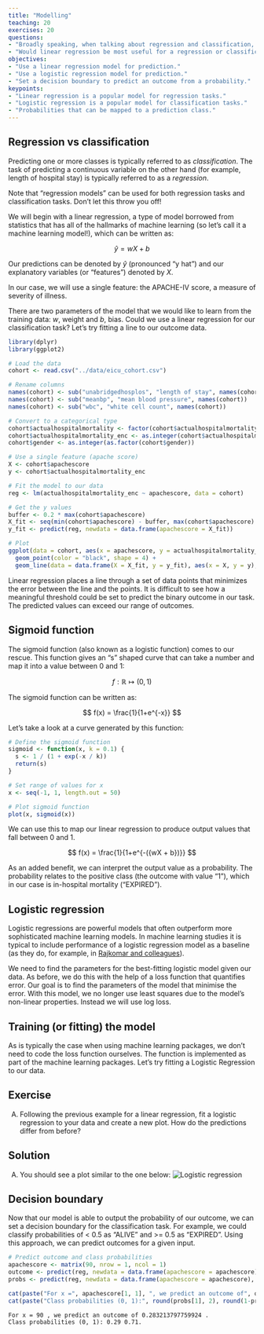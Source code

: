 ```yaml
---
title: "Modelling"
teaching: 20
exercises: 20
questions:
- "Broadly speaking, when talking about regression and classification, how does the prediction target differ?"
- "Would linear regression be most useful for a regression or classification task? How about logistic regression?"
objectives:
- "Use a linear regression model for prediction."
- "Use a logistic regression model for prediction."
- "Set a decision boundary to predict an outcome from a probability."
keypoints:
- "Linear regression is a popular model for regression tasks."
- "Logistic regression is a popular model for classification tasks."
- "Probabilities that can be mapped to a prediction class."
---
```


## Regression vs classification

Predicting one or more classes is typically referred to as *classification*. The task of predicting a continuous variable on the other hand (for example, length of hospital stay) is typically referred to as a *regression*. 

Note that "regression models" can be used for both regression tasks and classification tasks. Don't let this throw you off!

We will begin with a linear regression, a type of model borrowed from statistics that has all of the hallmarks of machine learning (so let's call it a machine learning model!), which can be written as:

$$
\hat{y} = wX + b
$$

Our predictions can be denoted by $\hat{y}$ (pronounced "y hat") and our explanatory variables (or "features") denoted by $X$.

In our case, we will use a single feature: the APACHE-IV score, a measure of severity of illness.

There are two parameters of the model that we would like to learn from the training data: $w$, weight and $b$, bias. Could we use a linear regression for our classification task? Let's try fitting a line to our outcome data.

```r
library(dplyr)
library(ggplot2)

# Load the data
cohort <- read.csv("../data/eicu_cohort.csv")

# Rename columns
names(cohort) <- sub("unabridgedhosplos", "length of stay", names(cohort))
names(cohort) <- sub("meanbp", "mean blood pressure", names(cohort))
names(cohort) <- sub("wbc", "white cell count", names(cohort))

# Convert to a categorical type
cohort$actualhospitalmortality <- factor(cohort$actualhospitalmortality, levels = c("ALIVE", "EXPIRED"))
cohort$actualhospitalmortality_enc <- as.integer(cohort$actualhospitalmortality) - 1
cohort$gender <- as.integer(as.factor(cohort$gender))

# Use a single feature (apache score)
X <- cohort$apachescore
y <- cohort$actualhospitalmortality_enc

# Fit the model to our data
reg <- lm(actualhospitalmortality_enc ~ apachescore, data = cohort)

# Get the y values
buffer <- 0.2 * max(cohort$apachescore)
X_fit <- seq(min(cohort$apachescore) - buffer, max(cohort$apachescore) + buffer, length.out = 50)
y_fit <- predict(reg, newdata = data.frame(apachescore = X_fit))

# Plot
ggplot(data = cohort, aes(x = apachescore, y = actualhospitalmortality_enc)) +
  geom_point(color = "black", shape = 4) +
  geom_line(data = data.frame(X = X_fit, y = y_fit), aes(x = X, y = y), color = "red", size = 2)
```

Linear regression places a line through a set of data points that minimizes the error between the line and the points. It is difficult to see how a meaningful threshold could be set to predict the binary outcome in our task. The predicted values can exceed our range of outcomes.

## Sigmoid function

The sigmoid function (also known as a logistic function) comes to our rescue. This function gives an "s" shaped curve that can take a number and map it into a value between 0 and 1: 

$$
f : \mathbb{R} \mapsto (0,1)
$$ 

The sigmoid function can be written as:

$$
f(x) = \frac{1}{1+e^{-x}}
$$

Let's take a look at a curve generated by this function:

```r
# Define the sigmoid function
sigmoid <- function(x, k = 0.1) {
  s <- 1 / (1 + exp(-x / k))
  return(s)
}

# Set range of values for x
x <- seq(-1, 1, length.out = 50)

# Plot sigmoid function
plot(x, sigmoid(x))
```


We can use this to map our linear regression to produce output values that fall between 0 and 1.

$$
f(x) = \frac{1}{1+e^{-({wX + b})}}
$$

As an added benefit, we can interpret the output value as a probability. The probability relates to the positive class (the outcome with value "1"), which in our case is in-hospital mortality ("EXPIRED").

## Logistic regression

Logistic regressions are powerful models that often outperform more sophisticated machine learning models.  In machine learning studies it is typical to include performance of a logistic regression model as a baseline (as they do, for example, in [Rajkomar and colleagues](https://www.nature.com/articles/s41746-018-0029-1#Sec20)).

We need to find the parameters for the best-fitting logistic model given our data. As before, we do this with the help of a loss function that quantifies error. Our goal is to find the parameters of the model that minimise the error. With this model, we no longer use least squares due to the model's non-linear properties. Instead we will use log loss. 

## Training (or fitting) the model

As is typically the case when using machine learning packages, we don't need to code the loss function ourselves. The function is implemented as part of the machine learning packages. Let's try fitting a Logistic Regression to our data.


## Exercise
A) Following the previous example for a linear regression, fit a logistic regression to your data and create a new plot. How do the predictions differ from before?

## Solution
A) You should see a plot similar to the one below:
![Logistic regression](fig/section5-fig3.png)


## Decision boundary

Now that our model is able to output the probability of our outcome, we can set a decision boundary for the classification task. For example, we could classify probabilities of < 0.5 as "ALIVE" and >= 0.5 as "EXPIRED". Using this approach, we can predict outcomes for a given input.

```r
# Predict outcome and class probabilities
apachescore <- matrix(90, nrow = 1, ncol = 1)
outcome <- predict(reg, newdata = data.frame(apachescore = apachescore))
probs <- predict(reg, newdata = data.frame(apachescore = apachescore), type = "response")

cat(paste("For x =", apachescore[1, 1], ", we predict an outcome of", outcome[1], ".\n"))
cat(paste("Class probabilities (0, 1):", round(probs[1], 2), round(1-probs[1], 2), "."))
```

```
For x = 90 , we predict an outcome of 0.283213797759924 .
Class probabilities (0, 1): 0.29 0.71.
```

